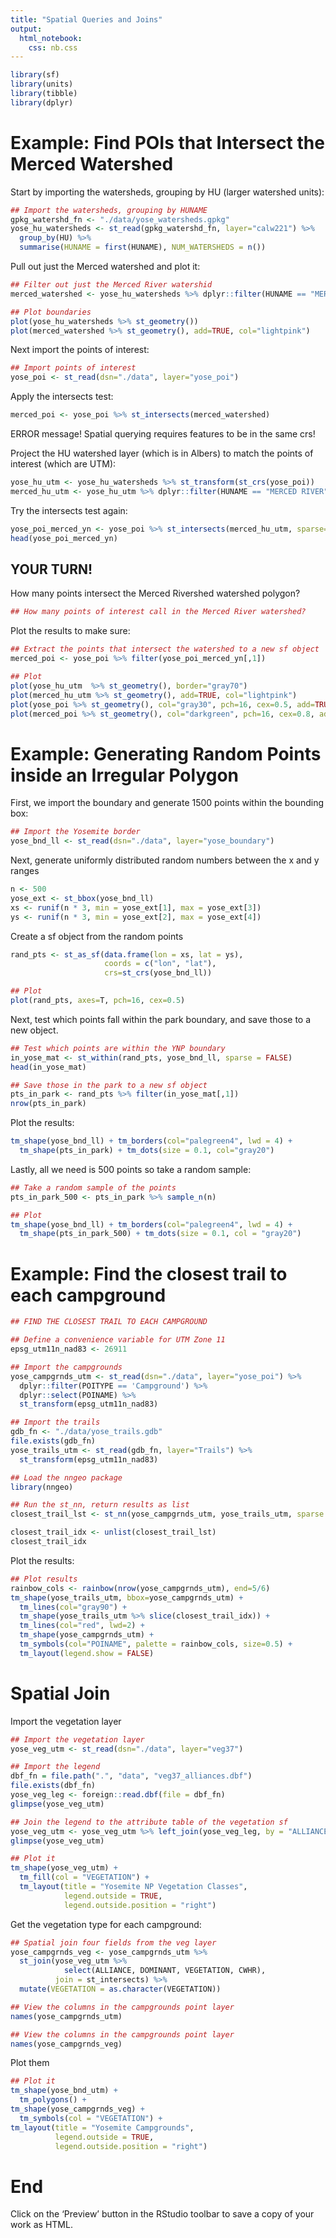 ```yaml
---
title: "Spatial Queries and Joins"
output: 
  html_notebook: 
    css: nb.css
---
```


```r
library(sf)
library(units)
library(tibble)
library(dplyr)
```

# Example: Find POIs that Intersect the Merced Watershed

Start by importing the watersheds, grouping by HU (larger watershed units):

```r
## Import the watersheds, grouping by HUNAME
gpkg_watershd_fn <- "./data/yose_watersheds.gpkg"
yose_hu_watersheds <- st_read(gpkg_watershd_fn, layer="calw221") %>% 
  group_by(HU) %>% 
  summarise(HUNAME = first(HUNAME), NUM_WATERSHEDS = n())
```

Pull out just the Merced watershed and plot it:

```r
## Filter out just the Merced River watershid
merced_watershed <- yose_hu_watersheds %>% dplyr::filter(HUNAME == "MERCED RIVER")

## Plot boundaries
plot(yose_hu_watersheds %>% st_geometry())
plot(merced_watershed %>% st_geometry(), add=TRUE, col="lightpink")
```

Next import the points of interest:

```r
## Import points of interest
yose_poi <- st_read(dsn="./data", layer="yose_poi") 
```

Apply the intersects test:

```r
merced_poi <- yose_poi %>% st_intersects(merced_watershed)
```

ERROR message! Spatial querying requires features to be in the same crs!

Project the HU watershed layer (which is in Albers) to match the points of interest (which are UTM):

```r
yose_hu_utm <- yose_hu_watersheds %>% st_transform(st_crs(yose_poi))
merced_hu_utm <- yose_hu_utm %>% dplyr::filter(HUNAME == "MERCED RIVER")
```

Try the intersects test again:

```r
yose_poi_merced_yn <- yose_poi %>% st_intersects(merced_hu_utm, sparse=FALSE)
head(yose_poi_merced_yn)
```

## YOUR TURN!

How many points intersect the Merced Rivershed watershed polygon?

```r
## How many points of interest call in the Merced River watershed?

```

Plot the results to make sure:

```r
## Extract the points that intersect the watershed to a new sf object
merced_poi <- yose_poi %>% filter(yose_poi_merced_yn[,1])

## Plot
plot(yose_hu_utm  %>% st_geometry(), border="gray70")
plot(merced_hu_utm %>% st_geometry(), add=TRUE, col="lightpink")
plot(yose_poi %>% st_geometry(), col="gray30", pch=16, cex=0.5, add=TRUE)
plot(merced_poi %>% st_geometry(), col="darkgreen", pch=16, cex=0.8, add=TRUE)
```
# Example: Generating Random Points inside an Irregular Polygon

First, we import the boundary and generate 1500 points within the bounding box:

```r
## Import the Yosemite border
yose_bnd_ll <- st_read(dsn="./data", layer="yose_boundary")
```

Next, generate uniformly distributed random numbers between the x and y ranges

```r
n <- 500
yose_ext <- st_bbox(yose_bnd_ll)
xs <- runif(n * 3, min = yose_ext[1], max = yose_ext[3])
ys <- runif(n * 3, min = yose_ext[2], max = yose_ext[4])
```

Create a sf object from the random points

```r
rand_pts <- st_as_sf(data.frame(lon = xs, lat = ys), 
                     coords = c("lon", "lat"), 
                     crs=st_crs(yose_bnd_ll))

## Plot
plot(rand_pts, axes=T, pch=16, cex=0.5)
```

Next, test which points fall within the park boundary, and save those to a new object.

```r
## Test which points are within the YNP boundary
in_yose_mat <- st_within(rand_pts, yose_bnd_ll, sparse = FALSE)
head(in_yose_mat)

## Save those in the park to a new sf object
pts_in_park <- rand_pts %>% filter(in_yose_mat[,1])
nrow(pts_in_park)
```
Plot the results:

```r
tm_shape(yose_bnd_ll) + tm_borders(col="palegreen4", lwd = 4) +
  tm_shape(pts_in_park) + tm_dots(size = 0.1, col="gray20")
```

Lastly, all we need is 500 points so take a random sample:

```r
## Take a random sample of the points 
pts_in_park_500 <- pts_in_park %>% sample_n(n)

## Plot
tm_shape(yose_bnd_ll) + tm_borders(col="palegreen4", lwd = 4) +
  tm_shape(pts_in_park_500) + tm_dots(size = 0.1, col = "gray20")
```

# Example: Find the closest trail to each campground

```r
## FIND THE CLOSEST TRAIL TO EACH CAMPGROUND

## Define a convenience variable for UTM Zone 11
epsg_utm11n_nad83 <- 26911

## Import the campgrounds
yose_campgrnds_utm <- st_read(dsn="./data", layer="yose_poi") %>% 
  dplyr::filter(POITYPE == 'Campground') %>% 
  dplyr::select(POINAME) %>% 
  st_transform(epsg_utm11n_nad83)

## Import the trails
gdb_fn <- "./data/yose_trails.gdb"
file.exists(gdb_fn)
yose_trails_utm <- st_read(gdb_fn, layer="Trails") %>% 
  st_transform(epsg_utm11n_nad83)

## Load the nngeo package
library(nngeo)

## Run the st_nn, return results as list
closest_trail_lst <- st_nn(yose_campgrnds_utm, yose_trails_utm, sparse = TRUE, progress = FALSE)

closest_trail_idx <- unlist(closest_trail_lst)
closest_trail_idx
```

Plot the results:

```r
## Plot results
rainbow_cols <- rainbow(nrow(yose_campgrnds_utm), end=5/6)
tm_shape(yose_trails_utm, bbox=yose_campgrnds_utm) + 
  tm_lines(col="gray90") +
  tm_shape(yose_trails_utm %>% slice(closest_trail_idx)) + 
  tm_lines(col="red", lwd=2) +
  tm_shape(yose_campgrnds_utm) + 
  tm_symbols(col="POINAME", palette = rainbow_cols, size=0.5) + 
  tm_layout(legend.show = FALSE)

```
# Spatial Join

Import the vegetation layer

```r
## Import the vegetation layer
yose_veg_utm <- st_read(dsn="./data", layer="veg37") 

## Import the legend
dbf_fn = file.path(".", "data", "veg37_alliances.dbf")
file.exists(dbf_fn)
yose_veg_leg <- foreign::read.dbf(file = dbf_fn)
glimpse(yose_veg_utm)

## Join the legend to the attribute table of the vegetation sf
yose_veg_utm <- yose_veg_utm %>% left_join(yose_veg_leg, by = "ALLIANCE")
glimpse(yose_veg_utm)

## Plot it
tm_shape(yose_veg_utm) +
  tm_fill(col = "VEGETATION") +
  tm_layout(title = "Yosemite NP Vegetation Classes",
            legend.outside = TRUE,
            legend.outside.position = "right")
```

Get the vegetation type for each campground:

```r
## Spatial join four fields from the veg layer
yose_campgrnds_veg <- yose_campgrnds_utm %>% 
  st_join(yose_veg_utm %>% 
            select(ALLIANCE, DOMINANT, VEGETATION, CWHR),
          join = st_intersects) %>% 
  mutate(VEGETATION = as.character(VEGETATION))

## View the columns in the campgrounds point layer
names(yose_campgrnds_utm)

## View the columns in the campgrounds point layer
names(yose_campgrnds_veg)
```

Plot them

```r
## Plot it
tm_shape(yose_bnd_utm) +
  tm_polygons() +
tm_shape(yose_campgrnds_veg) +
  tm_symbols(col = "VEGETATION") +
tm_layout(title = "Yosemite Campgrounds",
          legend.outside = TRUE,
          legend.outside.position = "right")
```




# End

Click on the 'Preview' button in the RStudio toolbar to save a copy of your work as HTML.


